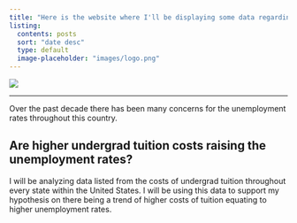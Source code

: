 ```yaml
---
title: "Here is the website where I'll be displaying some data regarding the current state of the economy."
listing:
  contents: posts
  sort: "date desc"
  type: default
  image-placeholder: "images/logo.png"
---
```


![](posts/my_first_post/uneploymenteconomy.webp)

------------------------------------------------------------------------

Over the past decade there has been many concerns for the unemployment rates throughout this country.

## **Are higher undergrad tuition costs raising the unemployment rates?**

I will be analyzing data listed from the costs of undergrad tuition throughout every state within the United States. I will be using this data to support my hypothesis on there being a trend of higher costs of tuition equating to higher unemployment rates.
